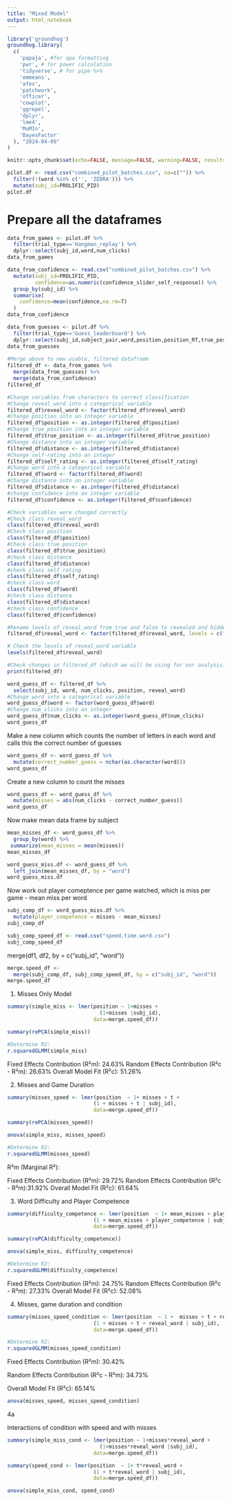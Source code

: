 ```yaml
---
title: "Mixed Model"
output: html_notebook
---
```


```r
library('groundhog')
groundhog.library(
  c(
    'papaja', #for apa formatting
    'pwr', # for power calculation
    'tidyverse', # for pipe %>%
    'emmeans',
    'afex',
    'patchwork',
    'officer',
    'cowplot',
    'ggrepel',
    'dplyr',
    'lme4',
    'MuMIn',
    'BayesFactor'
  ), "2024-04-09"
)

knitr::opts_chunk$set(echo=FALSE, message=FALSE, warning=FALSE, results='hide')
```



```r
pilot.df <- read.csv("combined_pilot_batches.csv", na=c("")) %>%
  filter(!(word %in% c('', 'ZEBRA'))) %>%
  mutate(subj_id=PROLIFIC_PID)
pilot.df
```


# Prepare all the dataframes

```r
data_from_games <- pilot.df %>%
  filter(trial_type=='Hangman_replay') %>%
  dplyr::select(subj_id,word,num_clicks) 
data_from_games

data_from_confidence <- read.csv("combined_pilot_batches.csv") %>%
  mutate(subj_id=PROLIFIC_PID,
         confidence=as.numeric(confidence_slider_self_response)) %>%
  group_by(subj_id) %>%
  summarise(
    confidence=mean(confidence,na.rm=T)
  )
data_from_confidence

data_from_guesses <- pilot.df %>%
  filter(trial_type=='Guess_leaderboard') %>%
  dplyr::select(subj_id,subject_pair,word,position,position_RT,true_position,reveal_word,player,distance, self_rating)
data_from_guesses
          
#Merge above to new usable, filtered dataframe
filtered_df <- data_from_games %>%
  merge(data_from_guesses) %>%
  merge(data_from_confidence)
filtered_df

#Change variables from characters to correct classification 
#Change reveal_word into a categorical variable
filtered_df$reveal_word <- factor(filtered_df$reveal_word)
#Change position into an integer variable 
filtered_df$position <- as.integer(filtered_df$position)
#Change true_position into an integer variable
filtered_df$true_position <- as.integer(filtered_df$true_position)
#Change distance into an integer variable 
filtered_df$distance <- as.integer(filtered_df$distance)
#Change self-rating into an integer
filtered_df$self_rating <- as.integer(filtered_df$self_rating)
#Change word into a categorical variable 
filtered_df$word <- factor(filtered_df$word)
#Change distance into an integer variable 
filtered_df$distance <- as.integer(filtered_df$distance)
#change confidence into an integer variable
filtered_df$confidence <- as.integer(filtered_df$confidence)

#Check variables were changed correctly
#Check class reveal_word
class(filtered_df$reveal_word)
#Check class position 
class(filtered_df$position)
#Check class true position 
class(filtered_df$true_position)
#check class distance 
class(filtered_df$distance)
#check class self rating
class(filtered_df$self_rating)
#check class word 
class(filtered_df$word)
#check class distance 
class(filtered_df$distance)
#check class confidence
class(filtered_df$confidence)

#Rename levels of reveal_word from true and false to revealed and hidden, respectively 
filtered_df$reveal_word <- factor(filtered_df$reveal_word, levels = c("true", "false"), labels = c("revealed", "hidden"))

# Check the levels of reveal_word variable
levels(filtered_df$reveal_word)

#Check changes in filtered_df (which we will be using for our analysis)
print(filtered_df)
```


```r
word_guess_df <- filtered_df %>%
  select(subj_id, word, num_clicks, position, reveal_word) 
#Change word into a categorical variable 
word_guess_df$word <- factor(word_guess_df$word)
#Change num_clicks into an integer
word_guess_df$num_clicks <- as.integer(word_guess_df$num_clicks)
word_guess_df
```

Make a new column which counts the number of letters in each word and calls this the correct number of guesses

```r
word_guess_df <- word_guess_df %>%
  mutate(correct_number_guess = nchar(as.character(word)))
word_guess_df
```

Create a new column to count the misses

```r
word_guess_df <- word_guess_df %>%
  mutate(misses = abs(num_clicks - correct_number_guess))
word_guess_df
```

Now make mean data frame by subject 

```r
mean_misses_df <- word_guess_df %>%
  group_by(word) %>%
 summarize(mean_misses = mean(misses))
mean_misses_df
```


```r
word_guess_miss.df <- word_guess_df %>%
  left_join(mean_misses_df, by = "word")
word_guess_miss.df
```


Now work out player comeptence per game watched, which is miss per game - mean miss per word 

```r
subj_comp_df <- word_guess_miss.df %>%
  mutate(player_competence = misses - mean_misses)
subj_comp_df
```


```r
subj_comp_speed_df <- read.csv("speed.time.word.csv")
subj_comp_speed_df
```

merge(df1, df2, by = c("subj_id", "word"))
```r
merge.speed_df <-
  merge(subj_comp_df, subj_comp_speed_df, by = c("subj_id", "word")) 
merge.speed_df
```

1. Misses Only Model

```r
summary(simple_miss <- lmer(position ~ 1+misses + 
                              (1+misses |subj_id), 
                            data=merge.speed_df))
```

```r
summary(rePCA(simple_miss))
```

```r
#Determine R2:
r.squaredGLMM(simple_miss) 
```
Fixed Effects Contribution (R²m): 24.63% 
Random Effects Contribution (R²c - R²m): 26.63% 
Overall Model Fit (R²c): 51.26% 


2. Misses and Game Duration

```r
summary(misses_speed <- lmer(position  ~ 1+ misses + t +
                            (1 + misses + t | subj_id),
                            data=merge.speed_df))
```

```r
summary(rePCA(misses_speed))
```

```r
anova(simple_miss, misses_speed)
```

```r
#Determine R2:
r.squaredGLMM(misses_speed) 
```

R²m (Marginal R²):

Fixed Effects Contribution (R²m): 29.72% 
Random Effects Contribution (R²c - R²m):31.92% 
Overall Model Fit (R²c): 61.64% 


3. Word Difficulty and Player Competence


```r
summary(difficulty_competence <- lmer(position  ~ 1+ mean_misses + player_competence +
                            (1 + mean_misses + player_competence | subj_id),
                            data=merge.speed_df))
```


```r
summary(rePCA(difficulty_competence))
```

```r
anova(simple_miss, difficulty_competence)
```


```r
#Determine R2:
r.squaredGLMM(difficulty_competence) 
```

Fixed Effects Contribution (R²m): 24.75% 
Random Effects Contribution (R²c - R²m): 27.33% 
Overall Model Fit (R²c): 52.08% 


4. Misses, game duration and condition


```r
summary(misses_speed_condition <- lmer(position  ~ 1 +  misses + t + reveal_word +
                            (1 + misses + t + reveal_word | subj_id),
                            data=merge.speed_df))
```

```r
#Determine R2:
r.squaredGLMM(misses_speed_condition) 
```


Fixed Effects Contribution (R²m): 30.42%

Random Effects Contribution (R²c - R²m): 34.73%

Overall Model Fit (R²c): 65.14% 


```r
anova(misses_speed, misses_speed_condition)
```


4a

Interactions of condition with speed and with misses

```r
summary(simple_miss_cond <- lmer(position ~ 1+misses*reveal_word + 
                              (1+misses*reveal_word |subj_id), 
                            data=merge.speed_df))
```

```r
summary(speed_cond <- lmer(position  ~ 1+ t*reveal_word +
                            (1 + t*reveal_word | subj_id),
                            data=merge.speed_df))
```

```r
anova(simple_miss_cond, speed_cond)
```
























